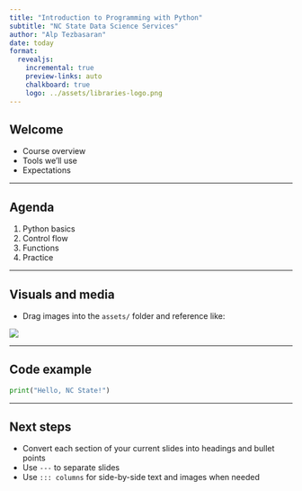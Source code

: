 ```yaml
---
title: "Introduction to Programming with Python"
subtitle: "NC State Data Science Services"
author: "Alp Tezbasaran"
date: today
format:
  revealjs:
    incremental: true
    preview-links: auto
    chalkboard: true
    logo: ../assets/libraries-logo.png
---
```


## Welcome

- Course overview
- Tools we'll use
- Expectations

---

## Agenda

1. Python basics
2. Control flow
3. Functions
4. Practice

---

## Visuals and media

- Drag images into the `assets/` folder and reference like:

![](../assets/libraries-logo.png)

---

## Code example

```python
print("Hello, NC State!")
```

---

## Next steps

- Convert each section of your current slides into headings and bullet points
- Use `---` to separate slides
- Use `::: columns` for side-by-side text and images when needed
